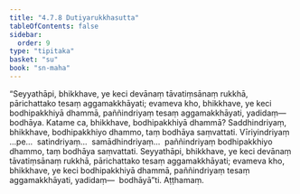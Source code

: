 ```yaml
---
title: "4.7.8 Dutiyarukkhasutta"
tableOfContents: false
sidebar:
  order: 9
type: "tipitaka"
basket: "su"
book: "sn-maha"
---
```



<DynamicBreadcrumb />

<Division number="538" book="sn-maha" bookNo="14" page="208">

<Paragraph number="1244" book="sn-maha">
“Seyyathāpi, bhikkhave, ye keci devānaṃ tāvatiṃsānaṃ rukkhā, pārichattako tesaṃ aggamakkhāyati; evameva kho, bhikkhave, ye keci bodhipakkhiyā dhammā, paññindriyaṃ tesaṃ aggamakkhāyati, yadidaṃ—  bodhāya. Katame ca, bhikkhave, bodhipakkhiyā dhammā? Saddhindriyaṃ, bhikkhave, bodhipakkhiyo dhammo, taṃ bodhāya saṃvattati. Vīriyindriyaṃ …pe…  satindriyaṃ…  samādhindriyaṃ…  paññindriyaṃ bodhipakkhiyo dhammo, taṃ bodhāya saṃvattati. Seyyathāpi, bhikkhave, ye keci devānaṃ tāvatiṃsānaṃ rukkhā, pārichattako tesaṃ aggamakkhāyati; evameva kho, bhikkhave, ye keci bodhipakkhiyā dhammā, paññindriyaṃ tesaṃ aggamakkhāyati, yadidaṃ—  bodhāyā”ti.

</Paragraph>
</Division>

<Paragraph number="1245" type="center" book="sn-maha">
Aṭṭhamaṃ.
</Paragraph>